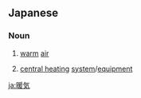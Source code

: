 ==Japanese==
{{ja-kanjitab|だん|き|yomi=o}}

===Noun===
{{ja-noun|だんき|kyu=暖氣}}

# {{qualifier|literally}} [[warm]] [[air]]
# {{qualifier|by extension}} [[central heating]] [[system]]/[[equipment]]

[[ja:暖気]]